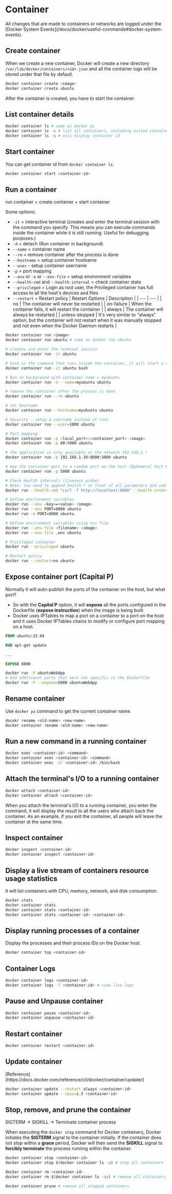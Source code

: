 # Container

<Callout type="info">
  All changes that are made to containers or networks are logged under the [Docker System Events](/docs/docker/useful-commands#docker-system-events).
</Callout>

## Create container

When we create a new container, Docker will create a new directory `/var/lib/docker/containers/<id>.json` and all the container logs will be stored under that file by default.

```bash
docker container create <image>
docker container create ubuntu
```

After the container is created, you have to start the container.

## List container details

```bash
docker container ls # same as docker ps
docker container ls -a # list all containers, including exited containers
docker container ls -q # only display container id
```

## Start container

You can get container id from `docker container ls`.

```bash
docker container start <container-id>
```

## Run a container

run container = create container + start container

Some options:

- `-it` = interactive terminal (creates and enter the terminal session with the command you specify. This means you can execute commands inside the container while it is still running. Useful for debugging purposes.)
- `-d` = detach (Run container in background)
- `--name` = container name
- `--rm` = remove container after the process is done
- `--hostname` = setup container hostname
- `--user` - setup container username
- `-p` = port mapping
- `--env` or `-e` or `--env-file` = setup environment variables
- `--health-cmd` and `--health-interval` = check container state
- `--privileged` = Login as root user, the Privileged container has full access to all the host's devices and files
- `--restart` = Restart policy
  | Restart Options | Description |
  | --- | --- |
  | no | The container will never be restarted |
  | on-failure | When the container fails, it will restart the container |
  | always | The container will always be restarted |
  | unless-stopped | It's very similar to "always" option, but the container will not restart when it was manually stopped and not even when the Docker Daemon restarts |

```bash
docker container run <image>
docker container run ubuntu # same as docker run ubuntu

# creates and enter the terminal session
docker container run -it ubuntu

# bash is the command that runs inside the container, it will start a new Bash shell within the container
docker container run -it ubuntu bash

# Run in background with container name = myubuntu
docker container run -d --name=myubuntu ubuntu

# remove the container after the process is done
docker container run --rm ubuntu

# set hostname
docker container run --hostname=myubuntu ubuntu

# Security - setup a username instead of root
docker container run --user=1000 ubuntu

# Port mapping
docker container run -p <local_port>:<container_port> <image>
docker container run -p 80:5000 ubuntu

# the application is only available on the network 192.168.1.*
docker container run -p 192.168.1.10:8000:5000 ubuntu

# map the container port to a random port on the host (Ephemeral Port Range 32768 - 60999)
docker container run -p 5000 ubuntu

# Check Health intervals (liveness probe)
# Note: You need to append health-* in front of all parameters and cmd
docker run --health-cmd "curl -f http://localhost:8000" --health-interval=5s web-ubuntu

# Define environment variables
docker run --env <key>=<value> <image>
docker run --env PORT=8000 ubuntu
docker run -e PORT=8000 ubuntu

# Define environment variables using env file
docker run --env-file <filename> <image>
docker run --env-file .env ubuntu

# Privileged container
docker run --privileged ubuntu

# Restart policy
docker run --restart=no ubuntu
```

## Expose container port (Capital P)

Normally it will auto-publish the ports of the container on the host, but what port?

- So with the **Capital P** option, it will **expose** all the ports configured in the Dockerfile (**expose instruction**) when the image is being built.
- Docker uses IPTables to map a port on a container to a port on the host and it uses Docker IPTables chains to modify or configure port mapping on a host.

```dockerfile filename="Dockerfile"
FROM ubuntu:22.04

RUN apt-get update

...

EXPOSE 8000
```

```bash
docker run -P ubuntuWebApp
# Add additional ports that were not specific in the Dockerfile
docker run -P --expose=5000 ubuntuWebApp
```

## Rename container

Use `docker ps` command to get the current container name.

```bash
docekr rename <old-name> <new-name>
docker container rename <old-name> <new-name>
```

## Run a new command in a running container

```bash
docker exec <container-id> <command>
docker container exec <container-id> <command>
docker container exec -it <container-id> /bin/bash
```

## Attach the terminal's I/O to a running container

```bash
docker attach <container-id>
docker container attach <container-id>
```

When you attach the terminal's I/O to a running container, you enter the command, it will display the result to all the users who attach back the container. As an example, if you exit the container, all people will leave the container at the same time.

## Inspect container

```bash
docker inspect <container-id>
docker container inspect <container-id>
```

## Display a live stream of containers resource usage statistics

It will list containers with CPU, memory, network, and disk consumption.

```bash
docker stats
docker container stats
docker container stats <container-id>
docker container stats <container-id> <container-id>
```

## Display running processes of a container

Display the processes and their process IDs on the Docker host.

```bash
docker container top <container-id>
```

## Container Logs

```bash
docker container logs <container-id>
docker container logs -f <container-id> # view live logs
```

## Pause and Unpause container

```bash
docker container pause <container-id>
docker container unpause <container-id>
```

## Restart container

```bash
docker container restart <container-id>
```

## Update container

<Callout type="info">
  [Reference](https://docs.docker.com/reference/cli/docker/container/update/)
</Callout>

```bash
docker container update --restart always <container-id>
docker container update --cpus=1.5 <container-id>
```

## Stop, remove, and prune the container

<Callout type="info">
  SIGTERM -> SIGKILL -> Terminate container process
</Callout>

When executing the `docker stop` command for Docker containers, Docker initiates the **SIGTERM** signal to the container initially. If the container does not stop within a **grace** period, Docker will then send the **SIGKILL** signal to **forcibly terminate** the process running within the container.

```bash
docker container stop <container-id>
docker container stop $(docker container ls -q) # stop all containers

docker container rm <container-id>
docker container rm $(docker container ls -qa) # remove all containers

docker container prune # remove all stopped containers
```
